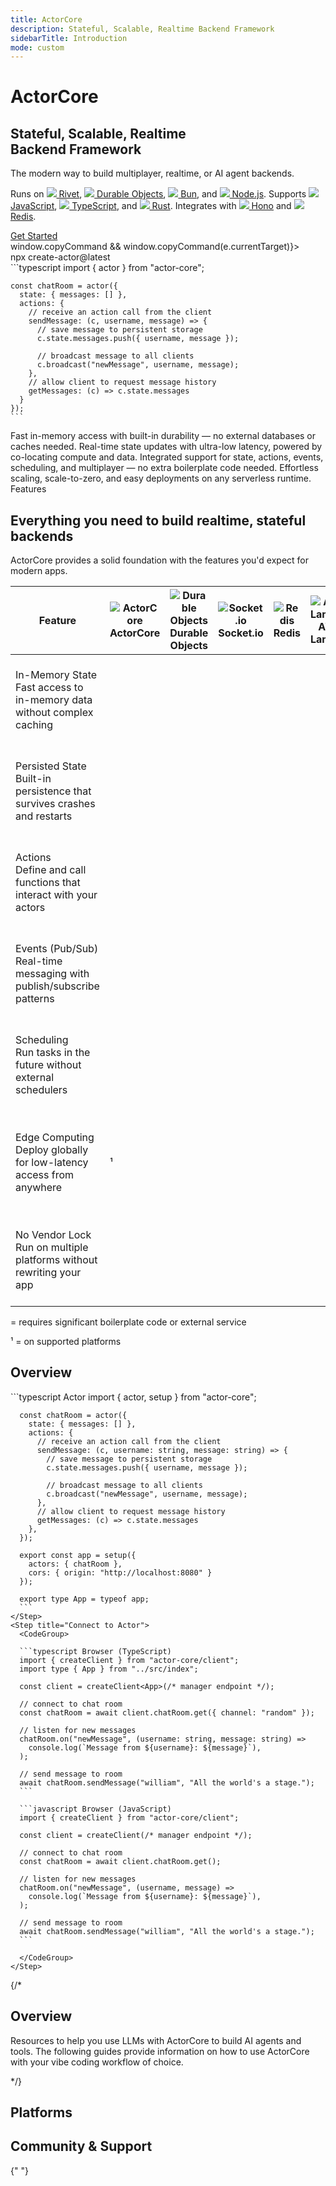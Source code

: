 ```yaml
---
title: ActorCore
description: Stateful, Scalable, Realtime Backend Framework
sidebarTitle: Introduction
mode: custom
---
```


<div className="landing-root">

<CardGroup cols={2}>
  <div>
    <h1 style={{ fontSize: "2.25rem", fontWeight: "bold", marginBottom: "0.5rem", color: "#ff4f00" }}>ActorCore</h1>
    <h2 style={{ fontSize: "2.25rem", marginBottom: "1rem", color: "white" }}>Stateful, Scalable, Realtime<br/>Backend Framework</h2>
    <p style={{ fontSize: "1.125rem", marginBottom: "1rem" }}>The modern way to build multiplayer, realtime, or AI agent backends.</p>
    <p style={{ fontSize: "1.125rem" }}>
      Runs on 
      <a class="platform-link no-break" href="/platforms/rivet"><img class="inline-icon" src="/images/platforms/rivet-white.svg" /> Rivet</a>, 
      <a class="platform-link no-break" href="/platforms/cloudflare-workers"><img class="inline-icon" src="/images/platforms/cloudflare-workers.svg" /> Durable Objects</a>, 
      <a class="platform-link no-break" href="/platforms/bun"><img class="inline-icon" src="/images/platforms/bun.svg" /> Bun</a>, and 
      <a class="platform-link no-break" href="/platforms/nodejs"><img class="inline-icon" src="/images/platforms/nodejs.svg" /> Node.js</a>.
	  Supports
      <a class="platform-link no-break" href="/clients/javascript"><img class="inline-icon" src="/images/clients/javascript.svg" /> JavaScript</a>, 
      <a class="platform-link no-break" href="/clients/javascript"><img class="inline-icon" src="/images/clients/typescript.svg" /> TypeScript</a>, and 
      <a class="platform-link no-break" href="/clients/rust"><img class="inline-icon" src="/images/clients/rust.svg" /> Rust</a>.
	  Integrates with 
      <a class="platform-link no-break" href="/integrations/hono"><img class="inline-icon" src="/images/platforms/hono.svg" /> Hono</a> and 
      <a class="platform-link no-break" href="/drivers/redis"><img class="inline-icon" src="/images/platforms/redis.svg" /> Redis</a>.
    </p> 
    <div className="buttons-container">
      <a href="/concepts/overview" className="button button-orange">Get Started</a>
      <div className="copy-command-container copy-command-button" 
        onClick={(e) => window.copyCommand && window.copyCommand(e.currentTarget)}>
        <div className="copy-command-text">
          npx create-actor@latest
        </div>
        <div className="icon-container">
          <div className="copy-icon"><Icon icon="copy" /></div>
          <div className="check-icon"><Icon icon="check" /></div>
        </div>
      </div>
    </div>
  </div>
  <div className="hero-code-block" style={{ marginTop: "-1.25rem", overflow: "hidden" }}>
    ```typescript
    import { actor } from "actor-core";

    const chatRoom = actor({
	  state: { messages: [] },
      actions: {
        // receive an action call from the client
        sendMessage: (c, username, message) => {
          // save message to persistent storage
          c.state.messages.push({ username, message });

          // broadcast message to all clients
          c.broadcast("newMessage", username, message);
        },
		// allow client to request message history
		getMessages: (c) => c.state.messages
      }
    });
    ```
  </div>
</CardGroup>

<div style={{ height: "16px" }} />

<CardGroup cols={2}>
  <Card title="Persistent, In-Memory State" icon="floppy-disk">
    Fast in-memory access with built-in durability — no external databases or
    caches needed.
  </Card>
  <Card title="Ultra-Fast State Updates" icon="bolt">
    Real-time state updates with ultra-low latency, powered by co-locating
    compute and data.
  </Card>
  <Card title="Batteries Included" icon="hammer-brush">
    Integrated support for state, actions, events, scheduling, and multiplayer — no
    extra boilerplate code needed.
  </Card>
  <Card title="Serverless & Scalable" icon="microchip">
    Effortless scaling, scale-to-zero, and easy deployments on any serverless
    runtime.
  </Card>
</CardGroup>

<div style={{ height: "16px" }} />

<div class="text-left text-white text-xl font-semibold not-prose mt-8 mb-4">
  Features
</div>

<CardGroup cols={2}>
  <Card
    title="State"
    href="/concepts/state"
    icon="floppy-disk"
    horizontal={true}
  />
  <Card title="Actions" href="/concepts/actions" icon="bolt" horizontal={true} />
  <Card
    title="Events"
    href="/concepts/events"
    icon="tower-cell"
    horizontal={true}
  />
  <Card
    title="Scheduling"
    href="/concepts/schedule"
    icon="clock"
    horizontal={true}
  />
  <Card
    title="Connections & Multiplayer"
    href="/concepts/connections"
    icon="network-wired"
    horizontal={true}
  />
  <Card
    title="Metadata"
    href="/concepts/metadata"
    icon="tag"
    horizontal={true}
  />
</CardGroup>

<div style={{ height: "128px" }} />

<div class="text-center">
	<h2>Everything you need to build realtime, stateful backends</h2>
	<p>ActorCore provides a solid foundation with the features you'd expect for modern apps.</p>

  <div style={{ marginTop: "36px", marginBottom: "36px" }}>
    <table className="comparison-table">
      <thead>
        <tr>
          <th>Feature</th>
          <th>
            <img src="/images/platforms/actor-core.svg" alt="ActorCore" className="platform-logo" />
            ActorCore
          </th>
          <th>
            <img src="/images/platforms/cloudflare-workers.svg" alt="Durable Objects" className="platform-logo" />
            Durable Objects
          </th>
          <th>
            <img src="/images/platforms/socketio.svg" alt="Socket.io" className="platform-logo" />
            Socket.io
          </th>
          <th>
            <img src="/images/platforms/redis.svg" alt="Redis" className="platform-logo" />
            Redis
          </th>
          <th>
            <img src="/images/platforms/aws-lambda.svg" alt="AWS Lambda" className="platform-logo" />
            AWS Lambda
          </th>
        </tr>
      </thead>
      <tbody>
        <tr>
          <td>
            <div className="feature-wrapper">
              <div className="feature-header">
                <div className="feature-title">
                  <Icon icon="database" iconType="solid" style={{ color: "#ff4f00" }} />
                  In-Memory State
                </div>
              </div>
              <div className="feature-description">Fast access to in-memory data without complex caching</div>
            </div>
          </td>
          <td><div className="icon-container check"><Icon icon="check" iconType="solid" className="feature-icon" /></div></td>
          <td><div className="icon-container check"><Icon icon="check" iconType="solid" className="feature-icon" /></div></td>
          <td><div className="icon-container check"><Icon icon="check" iconType="solid" className="feature-icon" /></div></td>
          <td><div className="icon-container check"><Icon icon="check" iconType="solid" className="feature-icon" /></div></td>
          <td><div className="icon-container none"></div></td>
          <td className="mobile-only">
            <div className="mobile-platforms">
              <div className="platform-card">
                <div className="icon-container check"><Icon icon="check" iconType="solid" className="feature-icon" /></div>
                <span className="platform-name">ActorCore</span>
              </div>
              <div className="platform-card">
                <div className="icon-container check"><Icon icon="check" iconType="solid" className="feature-icon" /></div>
                <span className="platform-name">Durable Objects</span>
              </div>
              <div className="platform-card">
                <div className="icon-container check"><Icon icon="check" iconType="solid" className="feature-icon" /></div>
                <span className="platform-name">Socket.io</span>
              </div>
              <div className="platform-card">
                <div className="icon-container check"><Icon icon="check" iconType="solid" className="feature-icon" /></div>
                <span className="platform-name">Redis</span>
              </div>
              <div className="platform-card">
                <div className="icon-container none"></div>
                <span className="platform-name">AWS Lambda</span>
              </div>
            </div>
          </td>
        </tr>
        <tr>
          <td>
            <div className="feature-wrapper">
              <div className="feature-header">
                <div className="feature-title">
                  <Icon icon="hard-drive" iconType="solid" style={{ color: "#ff4f00" }} />
                  Persisted State
                </div>
              </div>
              <div className="feature-description">Built-in persistence that survives crashes and restarts</div>
            </div>
          </td>
          <td><div className="icon-container check"><Icon icon="check" iconType="solid" className="feature-icon" /></div></td>
          <td><div className="icon-container check"><Icon icon="check" iconType="solid" className="feature-icon" /></div></td>
          <td><div className="icon-container none"></div></td>
          <td><div className="icon-container none"></div></td>
          <td><div className="icon-container none"></div></td>
          <td className="mobile-only">
            <div className="mobile-platforms">
              <div className="platform-card">
                <div className="icon-container check"><Icon icon="check" iconType="solid" className="feature-icon" /></div>
                <span className="platform-name">ActorCore</span>
              </div>
              <div className="platform-card">
                <div className="icon-container check"><Icon icon="check" iconType="solid" className="feature-icon" /></div>
                <span className="platform-name">Durable Objects</span>
              </div>
              <div className="platform-card">
                <div className="icon-container none"></div>
                <span className="platform-name">Socket.io</span>
              </div>
              <div className="platform-card">
                <div className="icon-container none"></div>
                <span className="platform-name">Redis</span>
              </div>
              <div className="platform-card">
                <div className="icon-container none"></div>
                <span className="platform-name">AWS Lambda</span>
              </div>
            </div>
          </td>
        </tr>
        <tr>
          <td>
            <div className="feature-wrapper">
              <div className="feature-header">
                <div className="feature-title">
                  <Icon icon="bolt" iconType="solid" style={{ color: "#ff4f00" }} />
                  Actions
                </div>
              </div>
              <div className="feature-description">Define and call functions that interact with your actors</div>
            </div>
          </td>
          <td><div className="icon-container check"><Icon icon="check" iconType="solid" className="feature-icon" /></div></td>
          <td><div className="icon-container check"><Icon icon="check" iconType="solid" className="feature-icon" /></div></td>
          <td><div className="icon-container check"><Icon icon="check" iconType="solid" className="feature-icon" /></div></td>
          <td><div className="icon-container none"></div></td>
          <td><div className="icon-container check"><Icon icon="check" iconType="solid" className="feature-icon" /></div></td>
          <td className="mobile-only">
            <div className="mobile-platforms">
              <div className="platform-card">
                <div className="icon-container check"><Icon icon="check" iconType="solid" className="feature-icon" /></div>
                <span className="platform-name">ActorCore</span>
              </div>
              <div className="platform-card">
                <div className="icon-container check"><Icon icon="check" iconType="solid" className="feature-icon" /></div>
                <span className="platform-name">Durable Objects</span>
              </div>
              <div className="platform-card">
                <div className="icon-container check"><Icon icon="check" iconType="solid" className="feature-icon" /></div>
                <span className="platform-name">Socket.io</span>
              </div>
              <div className="platform-card">
                <div className="icon-container none"></div>
                <span className="platform-name">Redis</span>
              </div>
              <div className="platform-card">
                <div className="icon-container check"><Icon icon="check" iconType="solid" className="feature-icon" /></div>
                <span className="platform-name">AWS Lambda</span>
              </div>
            </div>
          </td>
        </tr>
        <tr>
          <td>
            <div className="feature-wrapper">
              <div className="feature-header">
                <div className="feature-title">
                  <Icon icon="tower-cell" iconType="solid" style={{ color: "#ff4f00" }} />
                  Events (Pub/Sub)
                </div>
              </div>
              <div className="feature-description">Real-time messaging with publish/subscribe patterns</div>
            </div>
          </td>
          <td><div className="icon-container check"><Icon icon="check" iconType="solid" className="feature-icon" /></div></td>
          <td><div className="icon-container partial"><Icon icon="minus" iconType="solid" className="feature-icon" /></div></td>
          <td><div className="icon-container check"><Icon icon="check" iconType="solid" className="feature-icon" /></div></td>
          <td><div className="icon-container check"><Icon icon="check" iconType="solid" className="feature-icon" /></div></td>
          <td><div className="icon-container none"></div></td>
          <td className="mobile-only">
            <div className="mobile-platforms">
              <div className="platform-card">
                <div className="icon-container check"><Icon icon="check" iconType="solid" className="feature-icon" /></div>
                <span className="platform-name">ActorCore</span>
              </div>
              <div className="platform-card">
                <div className="icon-container partial"><Icon icon="minus" iconType="solid" className="feature-icon" /></div>
                <span className="platform-name">Durable Objects</span>
              </div>
              <div className="platform-card">
                <div className="icon-container check"><Icon icon="check" iconType="solid" className="feature-icon" /></div>
                <span className="platform-name">Socket.io</span>
              </div>
              <div className="platform-card">
                <div className="icon-container check"><Icon icon="check" iconType="solid" className="feature-icon" /></div>
                <span className="platform-name">Redis</span>
              </div>
              <div className="platform-card">
                <div className="icon-container none"></div>
                <span className="platform-name">AWS Lambda</span>
              </div>
            </div>
          </td>
        </tr>
        <tr>
          <td>
            <div className="feature-wrapper">
              <div className="feature-header">
                <div className="feature-title">
                  <Icon icon="clock" iconType="solid" style={{ color: "#ff4f00" }} />
                  Scheduling
                </div>
              </div>
              <div className="feature-description">Run tasks in the future without external schedulers</div>
            </div>
          </td>
          <td><div className="icon-container check"><Icon icon="check" iconType="solid" className="feature-icon" /></div></td>
          <td><div className="icon-container partial"><Icon icon="minus" iconType="solid" className="feature-icon" /></div></td>
          <td><div className="icon-container none"></div></td>
          <td><div className="icon-container none"></div></td>
          <td><div className="icon-container partial"><Icon icon="minus" iconType="solid" className="feature-icon" /></div></td>
          <td className="mobile-only">
            <div className="mobile-platforms">
              <div className="platform-card">
                <div className="icon-container check"><Icon icon="check" iconType="solid" className="feature-icon" /></div>
                <span className="platform-name">ActorCore</span>
              </div>
              <div className="platform-card">
                <div className="icon-container partial"><Icon icon="minus" iconType="solid" className="feature-icon" /></div>
                <span className="platform-name">Durable Objects</span>
              </div>
              <div className="platform-card">
                <div className="icon-container none"></div>
                <span className="platform-name">Socket.io</span>
              </div>
              <div className="platform-card">
                <div className="icon-container none"></div>
                <span className="platform-name">Redis</span>
              </div>
              <div className="platform-card">
                <div className="icon-container partial"><Icon icon="minus" iconType="solid" className="feature-icon" /></div>
                <span className="platform-name">AWS Lambda</span>
              </div>
            </div>
          </td>
        </tr>
        <tr>
          <td>
            <div className="feature-wrapper">
              <div className="feature-header">
                <div className="feature-title">
                  <Icon icon="globe" iconType="solid" style={{ color: "#ff4f00" }} />
                  Edge Computing
                </div>
              </div>
              <div className="feature-description">Deploy globally for low-latency access from anywhere</div>
            </div>
          </td>
          <td><div className="icon-container check"><Icon icon="check" iconType="solid" className="feature-icon" /></div>¹</td>
          <td><div className="icon-container check"><Icon icon="check" iconType="solid" className="feature-icon" /></div></td>
          <td><div className="icon-container none"></div></td>
          <td><div className="icon-container none"></div></td>
          <td><div className="icon-container check"><Icon icon="check" iconType="solid" className="feature-icon" /></div></td>
          <td className="mobile-only">
            <div className="mobile-platforms">
              <div className="platform-card">
                <div className="icon-container check"><Icon icon="check" iconType="solid" className="feature-icon" /></div>
                <span className="platform-name">ActorCore ¹</span>
              </div>
              <div className="platform-card">
                <div className="icon-container check"><Icon icon="check" iconType="solid" className="feature-icon" /></div>
                <span className="platform-name">Durable Objects</span>
              </div>
              <div className="platform-card">
                <div className="icon-container none"></div>
                <span className="platform-name">Socket.io</span>
              </div>
              <div className="platform-card">
                <div className="icon-container none"></div>
                <span className="platform-name">Redis</span>
              </div>
              <div className="platform-card">
                <div className="icon-container check"><Icon icon="check" iconType="solid" className="feature-icon" /></div>
                <span className="platform-name">AWS Lambda</span>
              </div>
            </div>
          </td>
        </tr>
        <tr>
          <td>
            <div className="feature-wrapper">
              <div className="feature-header">
                <div className="feature-title">
                  <Icon icon="unlock" iconType="solid" style={{ color: "#ff4f00" }} />
                  No Vendor Lock
                </div>
              </div>
              <div className="feature-description">Run on multiple platforms without rewriting your app</div>
            </div>
          </td>
          <td><div className="icon-container check"><Icon icon="check" iconType="solid" className="feature-icon" /></div></td>
          <td><div className="icon-container none"></div></td>
          <td><div className="icon-container check"><Icon icon="check" iconType="solid" className="feature-icon" /></div></td>
          <td><div className="icon-container check"><Icon icon="check" iconType="solid" className="feature-icon" /></div></td>
          <td><div className="icon-container none"></div></td>
          <td className="mobile-only">
            <div className="mobile-platforms">
              <div className="platform-card">
                <div className="icon-container check"><Icon icon="check" iconType="solid" className="feature-icon" /></div>
                <span className="platform-name">ActorCore</span>
              </div>
              <div className="platform-card">
                <div className="icon-container none"></div>
                <span className="platform-name">Durable Objects</span>
              </div>
              <div className="platform-card">
                <div className="icon-container check"><Icon icon="check" iconType="solid" className="feature-icon" /></div>
                <span className="platform-name">Socket.io</span>
              </div>
              <div className="platform-card">
                <div className="icon-container check"><Icon icon="check" iconType="solid" className="feature-icon" /></div>
                <span className="platform-name">Redis</span>
              </div>
              <div className="platform-card">
                <div className="icon-container none"></div>
                <span className="platform-name">AWS Lambda</span>
              </div>
            </div>
          </td>
        </tr>
      </tbody>
    </table>
  </div>

  <p><Icon icon="minus" iconType="solid" color="#FF4F00" /> = requires significant boilerplate code or external service</p>
  <p>¹ = on supported platforms</p>
</div>

<div style={{ height: "96px" }} />

<h2 class="text-white text-2xl font-semibold not-prose mt-8 mb-4">
  Overview
</h2>

<Steps>
    <Step title="Create Actor">
      ```typescript Actor
      import { actor, setup } from "actor-core";

      const chatRoom = actor({
		state: { messages: [] },
        actions: {
          // receive an action call from the client
          sendMessage: (c, username: string, message: string) => {
            // save message to persistent storage
            c.state.messages.push({ username, message });

            // broadcast message to all clients
            c.broadcast("newMessage", username, message);
          },
          // allow client to request message history
          getMessages: (c) => c.state.messages
        },
      });

	  export const app = setup({
        actors: { chatRoom },
        cors: { origin: "http://localhost:8080" }
      });

      export type App = typeof app;
      ```
    </Step>
    <Step title="Connect to Actor">
      <CodeGroup>

      ```typescript Browser (TypeScript)
      import { createClient } from "actor-core/client";
      import type { App } from "../src/index";

      const client = createClient<App>(/* manager endpoint */);

      // connect to chat room
      const chatRoom = await client.chatRoom.get({ channel: "random" });

      // listen for new messages
      chatRoom.on("newMessage", (username: string, message: string) =>
        console.log(`Message from ${username}: ${message}`),
      );

      // send message to room
      await chatRoom.sendMessage("william", "All the world's a stage.");
      ```

      ```javascript Browser (JavaScript)
      import { createClient } from "actor-core/client";

      const client = createClient(/* manager endpoint */);

      // connect to chat room
      const chatRoom = await client.chatRoom.get();

      // listen for new messages
      chatRoom.on("newMessage", (username, message) =>
        console.log(`Message from ${username}: ${message}`),
      );

      // send message to room
      await chatRoom.sendMessage("william", "All the world's a stage.");
      ```

      </CodeGroup>
    </Step>

</Steps>

{/*

<h2 class="text-white text-2xl font-semibold not-prose mt-8 mb-4">
  Overview
</h2>

Resources to help you use LLMs with ActorCore to build AI agents and tools. The following guides provide information on how to use ActorCore with your vibe coding workflow of choice.

<CardGroup cols={3}>
  <Card title="Cursor" href="/llm/cursor" horizontal={true} />
  <Card title="Windsurf" href="/llm/windsurf" horizontal={true} />
  <Card title="Claude Code" href="/llm/claude" horizontal={true} />
  <Card title="llms.txt" href="/llm/llms" horizontal={true} />
  <Card title="llms-full.txt" href="/llm/llms-full" horizontal={true} />
  <Card title="prompt.txt" href="/llm/prompt" horizontal={true} />
</CardGroup>

*/}

<h2 class="text-white text-2xl font-semibold not-prose mt-8 mb-4">
  Platforms
</h2>

<CardGroup cols={4}>
	<Card title="Rivet" href="/platforms/rivet" horizontal={true} />
	<Card title="Durable Objects" href="/platforms/cloudflare-workers" horizontal={true} />
	<Card title="Bun" href="/platforms/bun" horizontal={true} />
	<Card title="Node.js" href="/platforms/nodejs" horizontal={true} />
</CardGroup>

<h2 class="text-white text-2xl font-semibold not-prose mt-8 mb-4">
  Community & Support
</h2>

{" "}

<CardGroup cols={3}>
  <Card
    title="GitHub Discussions"
    icon="github"
    horizontal={true}
    href="https://github.com/rivet-gg/actor-core/discussions"
  />
  <Card
    title="GitHub Issues"
    icon="github"
    horizontal={true}
    href="https://github.com/rivet-gg/actor-core/issues"
  />
  <Card
    title="X"
    icon="x-twitter"
    horizontal={true}
    href="https://x.com/rivet_gg"
  />
  <Card
    title="Bluesky"
    icon="bluesky"
    horizontal={true}
    href="https://bsky.app/profile/rivet.gg"
  />
  <Card
    title="Discord"
    icon="discord"
    horizontal={true}
    href="https://rivet.gg/discord"
  />
</CardGroup>

</div>
